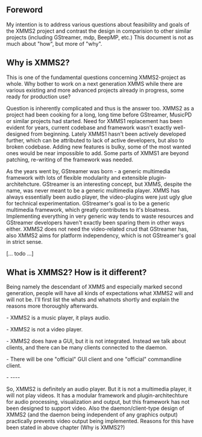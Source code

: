 == Foreword ==

My intention is to address various questions about feasibility and goals of the XMMS2 project and contrast the design in comparision to other similar projects (including GStreamer, mdp, BeepMP, etc.) This document is not as much about "how", but more of "why".

== Why is XMMS2? ==

This is one of the fundamental questions concerning XMMS2-project as whole. Why bother to work on a next generation XMMS while there are various existing and more advanced projects already in progress, some ready for production use?

Question is inherently complicated and thus is the answer too. XMMS2 as a project had been cooking for a long, long time before GStreamer, MusicPD or similar projects had started. Need for XMMS1 replacement has been evident for years, current codebase and framework wasn't exactly well-designed from beginning. Lately XMMS1 hasn't been actively developed further, which can be attributed to lack of active developers, but also to broken codebase. Adding new features is bulky, some of the most wanted ones would be near impossible to add. Some parts of XMMS1 are beyond patching, re-writing of the framework was needed.

As the years went by, GStreamer was born - a generic multimedia framework with lots of flexible modularity and extensible plugin-architehcture. GStreamer is an interesting concept, but XMMS, despite the name, was never meant to be a generic multimedia player. XMMS has always essentially been audio player, the video-plugins were just ugly glue for technical experimentation. GStreamer's goal is to be a generic multimedia framework, which greatly contributes to it's bloatness. Implementing everything in very generic way tends to waste resources and GStreamer developers haven't exactly been sparing them in other ways either. XMMS2 does not need the video-related crud that GStreamer has, also XMMS2 aims for platform independency, which is not GStreamer's goal in strict sense.



[... todo ...]

== What is XMMS2? How is it different? ==

Being namely the descendant of XMMS and especially marked second generation, people will have all kinds of expectations what XMMS2 will and will not be. I'll first list the whats and whatnots shortly and explain the reasons more thoroughly afterwards.

- XMMS2 is a music player, it plays audio.

- XMMS2 is not a video player.

- XMMS2 does have a GUI, but it is not integrated. Instead we talk about clients, and there can be many clients connected to the daemon.

- There will be one "official" GUI client and one "official" commandline client.

- ----

So, XMMS2 is definitely an audio player. But it is not a multimedia player, it will not play videos. It has a modular framework and plugin-architechture for audio processing, visualization and output, but this framework has not been designed to support video. Also the daemon/client-type design of XMMS2 (and the daemon being independent of any graphics output) practically prevents video output being implemented. Reasons for this have been stated in above chapter (Why is XMMS2?)